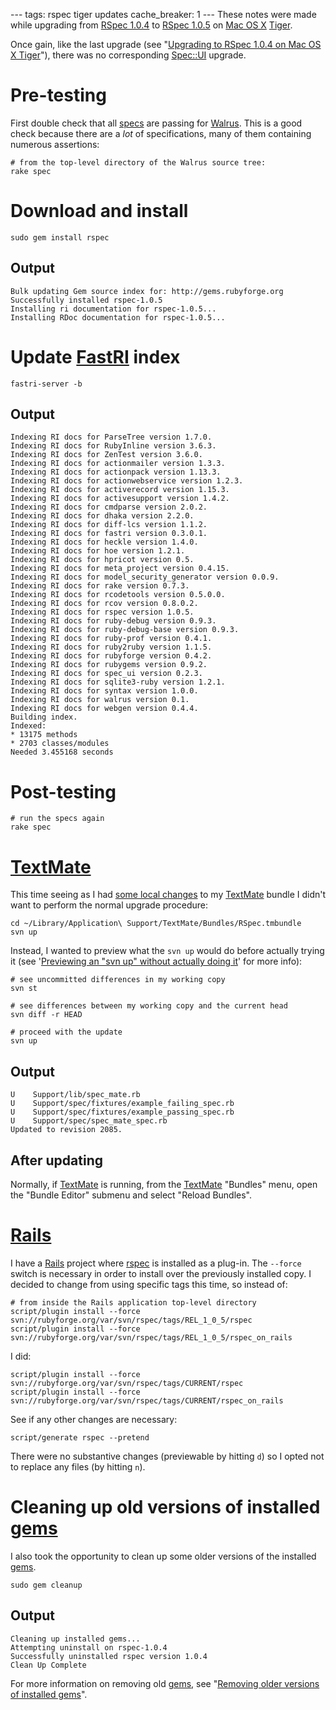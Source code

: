 ---
tags: rspec tiger updates
cache_breaker: 1
---
These notes were made while upgrading from [[RSpec 1.0.4]] to [[RSpec 1.0.5]] on [[Mac OS X]] [[Tiger]].

Once gain, like the last upgrade (see "[[Upgrading to RSpec 1.0.4 on Mac OS X Tiger]]"), there was no corresponding [[Spec::UI]] upgrade.

= Pre-testing =

First double check that all [[specs]] are passing for [[Walrus]]. This is a good check because there are a ''lot'' of specifications, many of them containing numerous assertions:

<pre># from the top-level directory of the Walrus source tree:
rake spec</pre>

= Download and install =

<pre>sudo gem install rspec</pre>

== Output ==

<pre>Bulk updating Gem source index for: http://gems.rubyforge.org
Successfully installed rspec-1.0.5
Installing ri documentation for rspec-1.0.5...
Installing RDoc documentation for rspec-1.0.5...</pre>

= Update [[FastRI]] index =

<pre>fastri-server -b</pre>

== Output ==

<pre>Indexing RI docs for ParseTree version 1.7.0.
Indexing RI docs for RubyInline version 3.6.3.
Indexing RI docs for ZenTest version 3.6.0.
Indexing RI docs for actionmailer version 1.3.3.
Indexing RI docs for actionpack version 1.13.3.
Indexing RI docs for actionwebservice version 1.2.3.
Indexing RI docs for activerecord version 1.15.3.
Indexing RI docs for activesupport version 1.4.2.
Indexing RI docs for cmdparse version 2.0.2.
Indexing RI docs for dhaka version 2.2.0.
Indexing RI docs for diff-lcs version 1.1.2.
Indexing RI docs for fastri version 0.3.0.1.
Indexing RI docs for heckle version 1.4.0.
Indexing RI docs for hoe version 1.2.1.
Indexing RI docs for hpricot version 0.5.
Indexing RI docs for meta_project version 0.4.15.
Indexing RI docs for model_security_generator version 0.0.9.
Indexing RI docs for rake version 0.7.3.
Indexing RI docs for rcodetools version 0.5.0.0.
Indexing RI docs for rcov version 0.8.0.2.
Indexing RI docs for rspec version 1.0.5.
Indexing RI docs for ruby-debug version 0.9.3.
Indexing RI docs for ruby-debug-base version 0.9.3.
Indexing RI docs for ruby-prof version 0.4.1.
Indexing RI docs for ruby2ruby version 1.1.5.
Indexing RI docs for rubyforge version 0.4.2.
Indexing RI docs for rubygems version 0.9.2.
Indexing RI docs for spec_ui version 0.2.3.
Indexing RI docs for sqlite3-ruby version 1.2.1.
Indexing RI docs for syntax version 1.0.0.
Indexing RI docs for walrus version 0.1.
Indexing RI docs for webgen version 0.4.4.
Building index.
Indexed:
* 13175 methods
* 2703 classes/modules
Needed 3.455168 seconds</pre>

= Post-testing =

<pre># run the specs again
rake spec</pre>

= [[TextMate]] =

This time seeing as I had [http://wincent.com/a/about/wincent/weblog/archives/2007/05/rspec_changes.php some local changes] to my [[TextMate]] bundle I didn't want to perform the normal upgrade procedure:

<pre>cd ~/Library/Application\ Support/TextMate/Bundles/RSpec.tmbundle
svn up</pre>

Instead, I wanted to preview what the <tt>svn up</tt> would do before actually trying it (see '[[Previewing an "svn up" without actually doing it]]' for more info):

<pre># see uncommitted differences in my working copy
svn st

# see differences between my working copy and the current head
svn diff -r HEAD

# proceed with the update
svn up</pre>

== Output ==

<pre>U    Support/lib/spec_mate.rb
U    Support/spec/fixtures/example_failing_spec.rb
U    Support/spec/fixtures/example_passing_spec.rb
U    Support/spec/spec_mate_spec.rb
Updated to revision 2085.</pre>

== After updating ==

Normally, if [[TextMate]] is running, from the [[TextMate]] "Bundles" menu, open the "Bundle Editor" submenu and select "Reload Bundles".

= [[Rails]] =

I have a [[Rails]] project where [[rspec]] is installed as a plug-in. The <tt>--force</tt> switch is necessary in order to install over the previously installed copy. I decided to change from using specific tags this time, so instead of:

<pre># from inside the Rails application top-level directory
script/plugin install --force svn://rubyforge.org/var/svn/rspec/tags/REL_1_0_5/rspec
script/plugin install --force svn://rubyforge.org/var/svn/rspec/tags/REL_1_0_5/rspec_on_rails</pre>

I did:

<pre>script/plugin install --force svn://rubyforge.org/var/svn/rspec/tags/CURRENT/rspec
script/plugin install --force svn://rubyforge.org/var/svn/rspec/tags/CURRENT/rspec_on_rails</pre>

See if any other changes are necessary:

<pre>script/generate rspec --pretend</pre>

There were no substantive changes (previewable by hitting <tt>d</tt>) so I opted not to replace any files (by hitting <tt>n</tt>).

= Cleaning up old versions of installed [[gems]] =

I also took the opportunity to clean up some older versions of the installed [[gems]].

<pre>sudo gem cleanup</pre>

== Output ==

<pre>Cleaning up installed gems...
Attempting uninstall on rspec-1.0.4
Successfully uninstalled rspec version 1.0.4
Clean Up Complete</pre>

For more information on removing old [[gems]], see "[[Removing older versions of installed gems]]".
